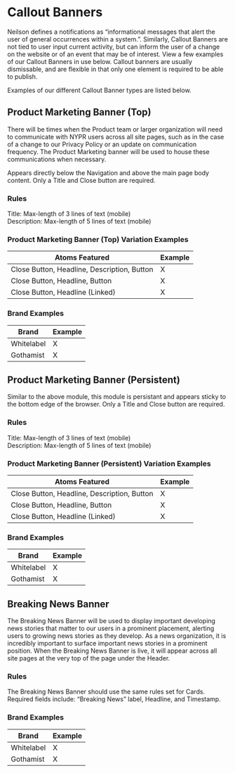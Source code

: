 
<Meta title="Components/Molecules/Callout Banners" />


# Callout Banners

Neilson defines a notifications as “informational messages that alert the user of general occurrences within a system.”. Similarly, Callout Banners are not tied to user input current activity, but can inform the user of a change on the website or of an event that may be of interest. View a few examples of our Callout Banners in use below. Callout banners are usually dismissable, and are flexible in that only one element is required to be able to publish.

Examples of our different Callout Banner types are listed below.



## Product Marketing Banner (Top)

There will be times when the Product team or larger organization will need to communicate with NYPR users across all site pages, such as in the case of a change to our Privacy Policy or an update on communication frequency. The Product Marketing banner will be used to house these communications when necessary.

Appears directly below the Navigation and above the main page body content. Only a Title and Close button are required. 

### Rules

Title: Max-length of 3 lines of text (mobile) <br />
Description: Max-length of 5 lines of text (mobile)

### Product Marketing Banner (Top) Variation Examples

| Atoms Featured | Example |
|--|--|
| Close Button, Headline, Description, Button | X |
| Close Button, Headline, Button | X |
| Close Button, Headline (Linked) | X |

### Brand Examples

| Brand | Example |
|--|--|
| Whitelabel | X |
| Gothamist | X |


## Product Marketing Banner (Persistent)

Similar to the above module, this module is persistant and appears sticky to the bottom edge of the browser. Only a Title and Close button are required. 

### Rules

Title: Max-length of 3 lines of text (mobile)<br />
Description: Max-length of 5 lines of text (mobile)

### Product Marketing Banner (Persistent) Variation Examples

| Atoms Featured | Example |
|--|--|
| Close Button, Headline, Description, Button | X |
| Close Button, Headline, Button | X |
| Close Button, Headline (Linked) | X |

### Brand Examples

| Brand | Example |
|--|--|
| Whitelabel | X |
| Gothamist | X |

## Breaking News Banner

The Breaking News Banner will be used to display important developing news stories that matter to our users in a prominent placement, alerting users to growing news stories as they develop. As a news organization, it is incredibly important to surface important news stories in a prominent position.  When the Breaking News Banner is live, it will appear across all site pages at the very top of the page under the Header.

### Rules

The Breaking News Banner should use the same rules set for Cards. <br />
Required fields include:  “Breaking News” label, Headline, and Timestamp.

### Brand Examples

| Brand | Example |
|--|--|
| Whitelabel | X |
| Gothamist | X |
